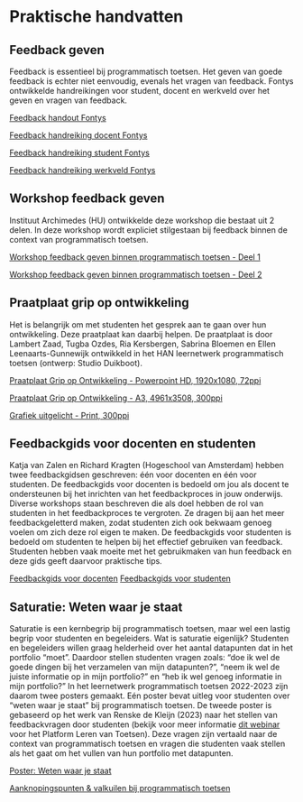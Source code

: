 
# Praktische handvatten 

## Feedback geven 

Feedback is essentieel bij programmatisch toetsen. Het geven van goede feedback is echter niet eenvoudig, evenals het vragen van feedback. Fontys ontwikkelde handreikingen voor student, docent en werkveld over het geven en vragen van feedback.  

[Feedback handout Fontys](https://drive.google.com/file/d/1peI0cjEA9MMiMsX9CSbtIIy7AV78dnDr/view?usp=share_link) 

[Feedback handreiking docent Fontys](https://drive.google.com/file/d/1x06Wo8HGrejCqPsZaNnCNXNAVpfutOY-/view?usp=share_link)

[Feedback handreiking student Fontys](https://drive.google.com/file/d/1Mq7AOob2mjQyOjZnnj-liUUo5J2LFuiv/view?usp=share_link)

[Feedback handreiking werkveld Fontys](https://drive.google.com/file/d/1McdUHxbOoGFJFY9uNvpkmVWqKcSp-cwi/view?usp=share_link)

## Workshop feedback geven 

Instituut Archimedes (HU) ontwikkelde deze workshop die bestaat uit 2 delen. In deze workshop wordt expliciet stilgestaan bij feedback binnen de context van programmatisch toetsen. 

[Workshop feedback geven binnen programmatisch toetsen - Deel 1](https://docs.google.com/presentation/d/11XWjt4a1fH32iNk-BR-WWs6-yYzfyoQ8/edit?usp=share_link&ouid=113832975952028051169&rtpof=true&sd=true)

[Workshop feedback geven binnen programmatisch toetsen - Deel 2](https://docs.google.com/presentation/d/19TDY6MAmLPfdRR28hLIZJb_CYAd6QCKZ/edit?usp=share_link&ouid=113832975952028051169&rtpof=true&sd=true)

## Praatplaat grip op ontwikkeling 
  
Het is belangrijk om met studenten het gesprek aan te gaan over hun ontwikkeling. Deze praatplaat kan daarbij helpen. De praatplaat is door Lambert Zaad, Tugba Ozdes, Ria Kersbergen, Sabrina Bloemen en Ellen Leenaarts-Gunnewijk ontwikkeld in het HAN leernetwerk programmatisch toetsen (ontwerp: Studio Duikboot).  

[Praatplaat Grip op Ontwikkeling - Powerpoint HD, 1920x1080, 72ppi](https://drive.google.com/file/d/12fOtBBUUYFwm_HXdqsVWmIhIPwlkqAOP/view?usp=share_link)

[Praatplaat Grip op Ontwikkeling - A3, 4961x3508, 300ppi](https://drive.google.com/file/d/10FjLAUbJfzv96RVOEIBlXlDpBvR29E4v/view?usp=share_link)

[Grafiek uitgelicht - Print, 300ppi](https://drive.google.com/file/d/1clN596hZy9HAvrnfMk1ha610isClXSju/view?usp=share_link)

## Feedbackgids voor docenten en studenten

Katja van Zalen en Richard Kragten (Hogeschool van Amsterdam) hebben twee feedbackgidsen geschreven: één voor docenten en één voor studenten. De feedbackgids voor docenten is bedoeld om jou als docent te ondersteunen bij het inrichten van het feedbackproces in jouw onderwijs. Diverse workshops staan beschreven die als doel hebben de rol van studenten in het feedbackproces te vergroten. Ze dragen bij aan het meer feedbackgeletterd maken, zodat studenten zich ook bekwaam genoeg voelen om zich deze rol eigen te maken. De feedbackgids voor studenten is bedoeld om studenten te helpen bij het effectief gebruiken van feedback. Studenten hebben vaak moeite met het gebruikmaken van hun feedback en deze gids geeft daarvoor praktische tips.

[Feedbackgids voor docenten](https://drive.google.com/file/d/1gu7YeFCu3AagdDFa0wFWFtTpIuQSlrXT/view?usp=sharing)
[Feedbackgids voor studenten](https://drive.google.com/file/d/1OfZnodRju9e7PuNjvmxUyitvJSQiPwNG/view?usp=share_link)

## Saturatie: Weten waar je staat
Saturatie is een kernbegrip bij programmatisch toetsen, maar wel een lastig begrip voor studenten en begeleiders. Wat is saturatie eigenlijk? Studenten en begeleiders willen graag helderheid over het aantal datapunten dat in het portfolio “moet”. Daardoor stellen studenten vragen zoals: “doe ik wel de goede dingen bij het verzamelen van mijn datapunten?”, “neem ik wel de juiste informatie op in mijn portfolio?” en “heb ik wel genoeg informatie in mijn portfolio?” 
In het leernetwerk programmatisch toetsen 2022-2023 zijn daarom twee posters gemaakt. Eén poster bevat uitleg voor studenten over “weten waar je staat” bij programmatisch toetsen. De tweede poster is gebaseerd op het werk van Renske de Kleijn (2023) naar het stellen van feedbackvragen door studenten (bekijk voor meer informatie [dit webinar](https://lerenvantoetsen.nl/webinar-een-actieve-rol-van-de-student-in-het-feedbackproces/) voor het Platform Leren van Toetsen). Deze vragen zijn vertaald naar de context van programmatisch toetsen en vragen die studenten vaak stellen als het gaat om het vullen van hun portfolio met datapunten.

[Poster: Weten waar je staat](https://drive.google.com/file/d/1eLMh1xg_RtsX4Z6u97ASAeldjp5Zzcut/view?usp=share_link)

[Aanknopingspunten & valkuilen bij programmatisch toetsen](https://drive.google.com/file/d/14eCbhIJFIpo0xPvBziUQfL1JdjRdf7uz/view?usp=share_link)